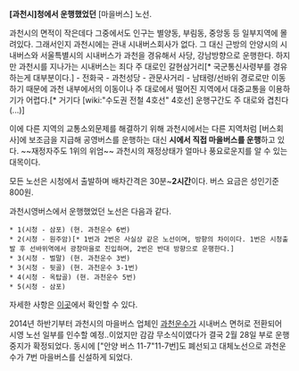 '''[과천시]청에서 운행했었던''' [마을버스] 노선.

과천시의 면적이 작은데다 그중에서도 인구는 별양동, 부림동, 중앙동 등 일부지역에 몰려있다. 그래서인지 과천시에는 관내 시내버스회사가 없다. 그 대신 근방의 안양시의 시내버스와 서울특별시의 시내버스가 과천을 경유해서 사당, 강남방향으로 운행한다. 하지만 과천시를 지나가는 시내버스는 죄다 주 대로인 갈현삼거리[* 국군통신사령부를 경유하는게 대부분이다.] - 전화국 - 과천성당 - 관문사거리 - 남태령/선바위 경로로만 이동하기 때문에 과천 내부에서의 이동이나 주 대로에서 떨어진 지역에서 대중교통을 이용하기가 어렵다.[* 거기다 [wiki:"수도권 전철 4호선" 4호선] 운행구간도 주 대로와 겹친다(...)]

이에 다른 지역의 교통소외문제를 해결하기 위해 과천시에서는 다른 지역처럼 [버스회사]에 보조금을 지급해 공영버스를 운행하는 대신 '''시에서 직접 마을버스를 운행'''하고 있다. ~~재정자주도 1위의 위엄~~ 과천시의 재정상태가 얼마나 풍요로운지를 알 수 있는 대목이다.

모든 노선은 시청에서 출발하며 배차간격은 30분~'''2시간'''이다. 버스 요금은 성인기준 800원. 

과천시영버스에서 운행했었던 노선은 다음과 같다.

 * 1(시청 - 삼포) (현. 과천운수 6번)
 * 2(시청 - 원주암)[* 1번과 2번은 사실상 같은 노선이며, 방향의 차이이다. 1번은 시청출발 후 선바위역에서 광창마을로 진입하며, 2번은 반대 방향으로 운행한다.]
 * 3(시청 - 벌말) (현. 과천운수 3번)
 * 3(시청 - 뒷골) (현. 과천운수 3-1번)
 * 4(시청 - 옥탑골) (현. 과천운수 5번)
 * 5(시청 - 삼포)


자세한 사항은 [http://its.gccity.go.kr/public/BusRoute_City_Main.jsp 이곳]에서 확인할 수 있다.

2014년 하반기부터 과천시의 마을버스 업체인 [[과천운수]]가 시내버스 면허로 전환되어 시영 노선 일부를 인수할 예정..이었지만 감감 무소식이였다가 결국 2월 28일 부로 운행 중지가 확정되었다. 동시에 ["안양 버스 11-7"11-7번]도 폐선되고 대체노선으로 과천운수가 7번 마을버스를 신설하게 되었다.
